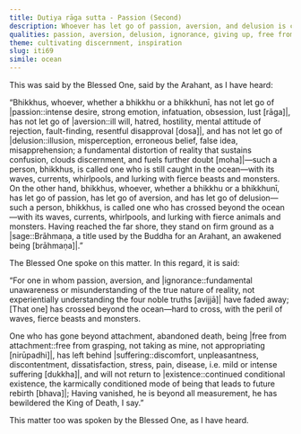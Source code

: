 ```yaml
---
title: Dutiya rāga sutta - Passion (Second)
description: Whoever has let go of passion, aversion, and delusion is called one who has crossed beyond the ocean—with its waves, currents, whirlpools, lurking with fierce animals and monsters.
qualities: passion, aversion, delusion, ignorance, giving up, free from attachment
theme: cultivating discernment, inspiration
slug: iti69
simile: ocean
---
```


This was said by the Blessed One, said by the Arahant, as I have heard:

“Bhikkhus, whoever, whether a bhikkhu or a bhikkhunī, has not let go of |passion::intense desire, strong emotion, infatuation, obsession, lust [rāga]|, has not let go of |aversion::ill will, hatred, hostility, mental attitude of rejection, fault-finding, resentful disapproval [dosa]|, and has not let go of |delusion::illusion, misperception, erroneous belief, false idea, misapprehension; a fundamental distortion of reality that sustains confusion, clouds discernment, and fuels further doubt [moha]|—such a person, bhikkhus, is called one who is still caught in the ocean—with its waves, currents, whirlpools, and lurking with fierce beasts and monsters. On the other hand, bhikkhus, whoever, whether a bhikkhu or a bhikkhunī, has let go of passion, has let go of aversion, and has let go of delusion—such a person, bhikkhus, is called one who has crossed beyond the ocean—with its waves, currents, whirlpools, and lurking with fierce animals and monsters. Having reached the far shore, they stand on firm ground as a |sage::Brāhmaṇa, a title used by the Buddha for an Arahant, an awakened being [brāhmaṇa]|.”

The Blessed One spoke on this matter. In this regard, it is said:

“For one in whom passion, aversion,
and |ignorance::fundamental unawareness or misunderstanding of the true nature of reality, not experientially understanding the four noble truths [avijjā]| have faded away;
[That one] has crossed beyond the ocean—hard to cross,
with the peril of waves, fierce beasts and monsters.

One who has gone beyond attachment, abandoned death, being |free from attachment::free from grasping, not taking as mine, not appropriating [nirūpadhi]|,
has left behind |suffering::discomfort, unpleasantness, discontentment, dissatisfaction, stress, pain, disease, i.e. mild or intense suffering [dukkha]|, and will not return to |existence::continued conditional existence, the karmically conditioned mode of being that leads to future rebirth [bhava]|;
Having vanished, he is beyond all measurement,
he has bewildered the King of Death, I say.”

This matter too was spoken by the Blessed One, as I have heard.